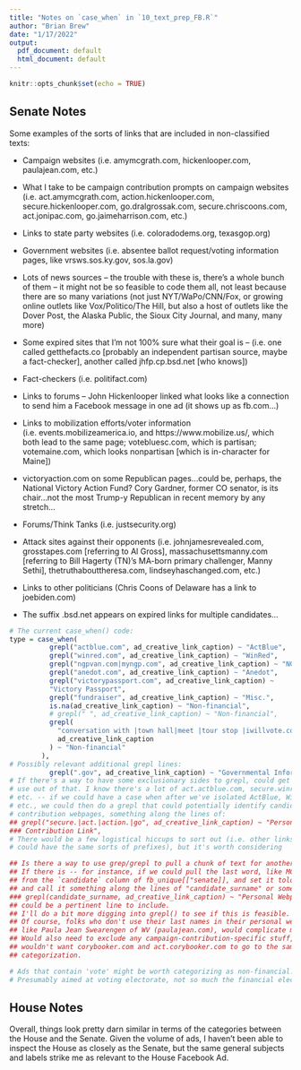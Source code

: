 ```yaml
---
title: "Notes on `case_when` in `10_text_prep_FB.R`"
author: "Brian Brew"
date: "1/17/2022"
output:
  pdf_document: default
  html_document: default
---
```


```r
knitr::opts_chunk$set(echo = TRUE)
```

## Senate Notes

Some examples of the sorts of links that are included in non-classified texts:

* Campaign websites (i.e. amymcgrath.com, hickenlooper.com, paulajean.com, etc.)

* What I take to be campaign contribution prompts on campaign websites (i.e. act.amymcgrath.com, action.hickenlooper.com, secure.hickenlooper.com, go.dralgrossak.com, secure.chriscoons.com, act.jonipac.com, go.jaimeharrison.com, etc.)

* Links to state party websites (i.e. coloradodems.org, texasgop.org)

* Government websites (i.e. absentee ballot request/voting information pages, like vrsws.sos.ky.gov, sos.la.gov)

* Lots of news sources -- the trouble with these is, there's a whole bunch of them -- it might not be so feasible to code them all, not least because there are so many variations (not just NYT/WaPo/CNN/Fox, or growing online outlets like Vox/Politico/The Hill, but also a host of outlets like the Dover Post, the Alaska Public, the Sioux City Journal, and many, many more)

* Some expired sites that I'm not 100% sure what their goal is -- (i.e. one called getthefacts.co [probably an independent partisan source, maybe a fact-checker], another called jhfp.cp.bsd.net [who knows])

* Fact-checkers (i.e. politifact.com)

* Links to forums -- John Hickenlooper linked what looks like a connection to send him a Facebook message in one ad (it shows up as fb.com...)

* Links to mobilization efforts/voter information (i.e. events.mobilizeamerica.io, and https://www.mobilize.us/, which both lead to the same page; votebluesc.com, which is partisan; votemaine.com, which looks nonpartisan [which is in-character for Maine])

* victoryaction.com on some Republican pages...could be, perhaps, the National Victory Action Fund? Cory Gardner, former CO senator, is its chair...not the most Trump-y Republican in recent memory by any stretch...

* Forums/Think Tanks (i.e. justsecurity.org)

* Attack sites against their opponents (i.e. johnjamesrevealed.com, grosstapes.com [referring to Al Gross], massachusettsmanny.com
[referring to Bill Hagerty (TN)'s MA-born primary challenger, Manny Sethi], thetruthabouttheresa.com, lindseyhaschanged.com, etc.)

* Links to other politicians (Chris Coons of Delaware has a link to joebiden.com)

* The suffix .bsd.net appears on expired links for multiple candidates...

```r
# The current case_when() code:
type = case_when(
          grepl("actblue.com", ad_creative_link_caption) ~ "ActBlue",
          grepl("winred.com", ad_creative_link_caption) ~ "WinRed",
          grepl("ngpvan.com|myngp.com", ad_creative_link_caption) ~ "NGP VAN",
          grepl("anedot.com", ad_creative_link_caption) ~ "Anedot",
          grepl("victorypassport.com", ad_creative_link_caption) ~
          "Victory Passport",
          grepl("fundraiser", ad_creative_link_caption) ~ "Misc.",
          is.na(ad_creative_link_caption) ~ "Non-financial",
          # grepl(" ", ad_creative_link_caption) ~ "Non-financial",
          grepl(
            "conversation with |town hall|meet |tour stop |iwillvote.com",
            ad_creative_link_caption
          ) ~ "Non-financial"
        ),
# Possibly relevant additional grepl lines:
          grepl(".gov", ad_creative_link_caption) ~ "Governmental Information",
# If there's a way to have some exclusionary sides to grepl, could get some good
# use out of that. I know there's a lot of act.actblue.com, secure.winred.com,
# etc. -- if we could have a case when after we've isolated ActBlue, WinRed,
# etc., we could then do a grepl that could potentially identify candidate
# contribution webpages, something along the lines of:
## grepl("secure.|act.|action.|go", ad_creative_link_caption) ~ "Personal 
### Contribution Link",
# There would be a few logistical hiccups to sort out (i.e. other links that
# could have the same sorts of prefixes), but it's worth considering

## Is there a way to use grep/grepl to pull a chunk of text for another column?
## If there is -- for instance, if we could pull the last word, like MCGRATH, 
## from the `candidate` column of fb_unique[["senate]], and set it tolower()
## and call it something along the lines of "candidate_surname" or some such.
### grepl(candidate_surname, ad_creative_link_caption) ~ "Personal Webpage",
## could be a pertinent line to include.
## I'll do a bit more digging into grepl() to see if this is feasible.
## Of course, folks who don't use their last names in their personal websites,
## like Paula Jean Swearengen of WV (paulajean.com), would complicate matters...
## Would also need to exclude any campaign-contribution-specific stuff, i.e.,
## wouldn't want corybooker.com and act.corybooker.com to go to the same 
## categorization.

# Ads that contain 'vote' might be worth categorizing as non-financial...
# Presumably aimed at voting electorate, not so much the financial electorate
```

## House Notes

Overall, things look pretty darn similar in terms of the categories between the House and the Senate. Given the volume of ads, I haven't been able to inspect the House as closely as the Senate, but the same general subjects and labels strike me as relevant to the House Facebook Ad.
